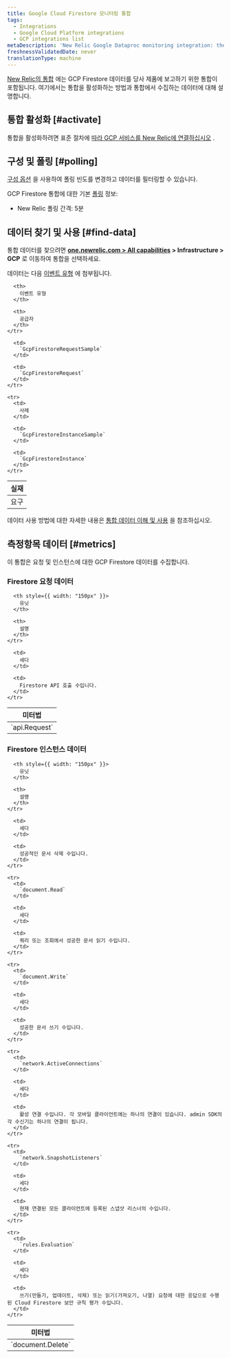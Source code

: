 ```yaml
---
title: Google Cloud Firestore 모니터링 통합
tags:
  - Integrations
  - Google Cloud Platform integrations
  - GCP integrations list
metaDescription: 'New Relic Google Dataproc monitoring integration: the data it reports and how to enable it.'
freshnessValidatedDate: never
translationType: machine
---
```


[New Relic의 통합](/docs/infrastructure/integrations-getting-started/getting-started/introduction-infrastructure-integrations) 에는 GCP Firestore 데이터를 당사 제품에 보고하기 위한 통합이 포함됩니다. 여기에서는 통합을 활성화하는 방법과 통합에서 수집하는 데이터에 대해 설명합니다.

## 통합 활성화 [#activate]

통합을 활성화하려면 표준 절차에 [따라 GCP 서비스를 New Relic에 연결하십시오](/docs/connect-google-cloud-platform-services-infrastructure) .

## 구성 및 폴링 [#polling]

[구성 옵션](/docs/integrations/new-relic-integrations/getting-started/configure-polling-frequency-data-collection-cloud-integrations) 을 사용하여 폴링 빈도를 변경하고 데이터를 필터링할 수 있습니다.

GCP Firestore 통합에 대한 기본 [폴링](/docs/integrations/google-cloud-platform-integrations/getting-started/polling-intervals-gcp-integrations) 정보:

* New Relic 폴링 간격: 5분

## 데이터 찾기 및 사용 [#find-data]

통합 데이터를 찾으려면 **[one.newrelic.com > All capabilities](https://one.newrelic.com/all-capabilities) > Infrastructure > GCP** 로 이동하여 통합을 선택하세요.

데이터는 다음 [이벤트 유형](/docs/data-apis/understand-data/new-relic-data-types/#event-data) 에 첨부됩니다.

<table>
  <thead>
    <tr>
      <th>
        실재
      </th>

      <th>
        이벤트 유형
      </th>

      <th>
        공급자
      </th>
    </tr>
  </thead>

  <tbody>
    <tr>
      <td>
        요구
      </td>

      <td>
        `GcpFirestoreRequestSample`
      </td>

      <td>
        `GcpFirestoreRequest`
      </td>
    </tr>

    <tr>
      <td>
        사례
      </td>

      <td>
        `GcpFirestoreInstanceSample`
      </td>

      <td>
        `GcpFirestoreInstance`
      </td>
    </tr>
  </tbody>
</table>

데이터 사용 방법에 대한 자세한 내용은 [통합 데이터 이해 및 사용](/docs/infrastructure/integrations/find-use-infrastructure-integration-data) 을 참조하십시오.

## 측정항목 데이터 [#metrics]

이 통합은 요청 및 인스턴스에 대한 GCP Firestore 데이터를 수집합니다.

### Firestore 요청 데이터

<table>
  <thead>
    <tr>
      <th style={{ width: "275px" }}>
        미터법
      </th>

      <th style={{ width: "150px" }}>
        유닛
      </th>

      <th>
        설명
      </th>
    </tr>
  </thead>

  <tbody>
    <tr>
      <td>
        `api.Request`
      </td>

      <td>
        세다
      </td>

      <td>
        Firestore API 호출 수입니다.
      </td>
    </tr>
  </tbody>
</table>

### Firestore 인스턴스 데이터

<table>
  <thead>
    <tr>
      <th style={{ width: "275px" }}>
        미터법
      </th>

      <th style={{ width: "150px" }}>
        유닛
      </th>

      <th>
        설명
      </th>
    </tr>
  </thead>

  <tbody>
    <tr>
      <td>
        `document.Delete`
      </td>

      <td>
        세다
      </td>

      <td>
        성공적인 문서 삭제 수입니다.
      </td>
    </tr>

    <tr>
      <td>
        `document.Read`
      </td>

      <td>
        세다
      </td>

      <td>
        쿼리 또는 조회에서 성공한 문서 읽기 수입니다.
      </td>
    </tr>

    <tr>
      <td>
        `document.Write`
      </td>

      <td>
        세다
      </td>

      <td>
        성공한 문서 쓰기 수입니다.
      </td>
    </tr>

    <tr>
      <td>
        `network.ActiveConnections`
      </td>

      <td>
        세다
      </td>

      <td>
        활성 연결 수입니다. 각 모바일 클라이언트에는 하나의 연결이 있습니다. admin SDK의 각 수신기는 하나의 연결이 됩니다.
      </td>
    </tr>

    <tr>
      <td>
        `network.SnapshotListeners`
      </td>

      <td>
        세다
      </td>

      <td>
        현재 연결된 모든 클라이언트에 등록된 스냅샷 리스너의 수입니다.
      </td>
    </tr>

    <tr>
      <td>
        `rules.Evaluation`
      </td>

      <td>
        세다
      </td>

      <td>
        쓰기(만들기, 업데이트, 삭제) 또는 읽기(가져오기, 나열) 요청에 대한 응답으로 수행된 Cloud Firestore 보안 규칙 평가 수입니다.
      </td>
    </tr>
  </tbody>
</table>